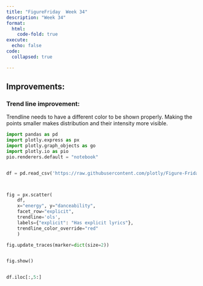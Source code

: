 ```yaml
---
title: "FigureFriday  Week 34"
description: "Week 34"
format: 
  html:
    code-fold: true
execute:
  echo: false
code:
  collapsed: true

---
```


## Improvements:

### Trend line improvement:

Trendline needs to have a different color to be shown properly. 
Making the points smaller makes distribution and their intensity more visible.

```python

import pandas as pd
import plotly.express as px
import plotly.graph_objects as go
import plotly.io as pio
pio.renderers.default = "notebook"


df = pd.read_csv('https://raw.githubusercontent.com/plotly/Figure-Friday/main/2024/week-34/dataset.csv')



fig = px.scatter(
    df, 
    x="energy", y="danceability", 
    facet_row="explicit", 
    trendline='ols',
    labels={"explicit": "Has explicit lyrics"},
    trendline_color_override="red"
    )

fig.update_traces(marker=dict(size=2))


fig.show()



```




```python

df.iloc[:,5:]

```